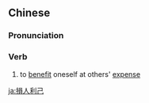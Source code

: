 {{also|损人利己}}
==Chinese==
{{zh-forms|s=损人利己}}

===Pronunciation===
{{zh-pron
|m=sǔnrénlìjǐ
|c=syun2 jan4 lei6 gei2
|cat=v
}}

===Verb===
{{zh-verb}}

# to [[benefit]] oneself at others' [[expense]]

{{zh-cat|Advanced}}

[[ja:損人利己]]